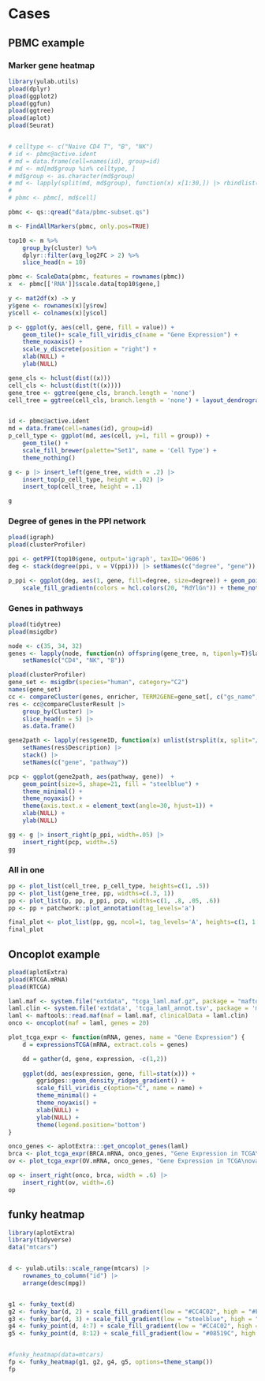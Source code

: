 # Cases

## PBMC example

### Marker gene heatmap

```r
library(yulab.utils)
pload(dplyr)
pload(ggplot2)
pload(ggfun)
pload(ggtree)
pload(aplot)
pload(Seurat)


# celltype <- c("Naive CD4 T", "B", "NK")
# id <- pbmc@active.ident
# md = data.frame(cell=names(id), group=id)
# md <- md[md$group %in% celltype, ]
# md$group <- as.character(md$group)
# md <- lapply(split(md, md$group), function(x) x[1:30,]) |> rbindlist()
#
# pbmc <- pbmc[, md$cell]

pbmc <- qs::qread("data/pbmc-subset.qs")

m <- FindAllMarkers(pbmc, only.pos=TRUE)

top10 <- m %>%
    group_by(cluster) %>%
    dplyr::filter(avg_log2FC > 2) %>%
    slice_head(n = 10) 

pbmc <- ScaleData(pbmc, features = rownames(pbmc))
x  <- pbmc[['RNA']]$scale.data[top10$gene,]

y <- mat2df(x) -> y
y$gene <- rownames(x)[y$row]
y$cell <- colnames(x)[y$col]

p <- ggplot(y, aes(cell, gene, fill = value)) + 
    geom_tile()+ scale_fill_viridis_c(name = "Gene Expression") +
    theme_noxaxis() +
    scale_y_discrete(position = "right") +
    xlab(NULL) +
    ylab(NULL)

gene_cls <- hclust(dist((x)))
cell_cls <- hclust(dist(t((x)))) 
gene_tree <- ggtree(gene_cls, branch.length = 'none')
cell_tree = ggtree(cell_cls, branch.length = 'none') + layout_dendrogram()


id <- pbmc@active.ident
md = data.frame(cell=names(id), group=id)
p_cell_type <- ggplot(md, aes(cell, y=1, fill = group)) + 
    geom_tile() + 
    scale_fill_brewer(palette="Set1", name = 'Cell Type') +
    theme_nothing()

g <- p |> insert_left(gene_tree, width = .2) |> 
    insert_top(p_cell_type, height = .02) |> 
    insert_top(cell_tree, height = .1)

g
```

### Degree of genes in the PPI network

```r
pload(igraph)
pload(clusterProfiler)

ppi <- getPPI(top10$gene, output='igraph', taxID='9606') 
deg <- stack(degree(ppi, v = V(ppi))) |> setNames(c("degree", "gene"))

p_ppi <- ggplot(deg, aes(1, gene, fill=degree, size=degree)) + geom_point(shape=21) + 
    scale_fill_gradientn(colors = hcl.colors(20, "RdYlGn")) + theme_nothing()
```

### Genes in pathways

```r
pload(tidytree)
pload(msigdbr)

node <- c(35, 34, 32)
genes <- lapply(node, function(n) offspring(gene_tree, n, tiponly=T)$label) |>
    setNames(c("CD4", "NK", "B"))

pload(clusterProfiler)
gene_set <- msigdbr(species="human", category="C2")
names(gene_set)
cc <- compareCluster(genes, enricher, TERM2GENE=gene_set[, c("gs_name", "gene_symbol")])
res <- cc@compareClusterResult |>
    group_by(Cluster) |> 
    slice_head(n = 5) |> 
    as.data.frame()

gene2path <- lapply(res$geneID, function(x) unlist(strsplit(x, split="/"))) |>
    setNames(res$Description) |>
    stack() |>
    setNames(c("gene", "pathway"))

pcp <- ggplot(gene2path, aes(pathway, gene))  +
    geom_point(size=5, shape=21, fill = "steelblue") +
    theme_minimal() + 
    theme_noyaxis() +
    theme(axis.text.x = element_text(angle=30, hjust=1)) + 
    xlab(NULL) +
    ylab(NULL)

gg <- g |> insert_right(p_ppi, width=.05) |>
    insert_right(pcp, width=.5) 
gg
```



### All in one

```r
pp <- plot_list(cell_tree, p_cell_type, heights=c(1, .5))
pp <- plot_list(gene_tree, pp, widths=c(.3, 1))
pp <- plot_list(p, pp, p_ppi, pcp, widths=c(1, .8, .05, .6))
pp <- pp + patchwork::plot_annotation(tag_levels='a')

final_plot <- plot_list(pp, gg, ncol=1, tag_levels='A', heights=c(1, 1.2))
final_plot
```

## Oncoplot example


```r
pload(aplotExtra)
pload(RTCGA.mRNA)
pload(RTCGA)

laml.maf <- system.file("extdata", "tcga_laml.maf.gz", package = "maftools")
laml.clin <- system.file('extdata', 'tcga_laml_annot.tsv', package = 'maftools')
laml <- maftools::read.maf(maf = laml.maf, clinicalData = laml.clin)
onco <- oncoplot(maf = laml, genes = 20)

plot_tcga_expr <- function(mRNA, genes, name = "Gene Expression") {
    d = expressionsTCGA(mRNA, extract.cols = genes)

    dd = gather(d, gene, expression, -c(1,2))
    
    ggplot(dd, aes(expression, gene, fill=stat(x))) + 
        ggridges::geom_density_ridges_gradient() +
        scale_fill_viridis_c(option="C", name = name) +
        theme_minimal() +
        theme_noyaxis() + 
        xlab(NULL) +
        ylab(NULL) +
        theme(legend.position='bottom')
}

onco_genes <- aplotExtra:::get_oncoplot_genes(laml)
brca <- plot_tcga_expr(BRCA.mRNA, onco_genes, "Gene Expression in TCGA\nbreast cancer patients")
ov <- plot_tcga_expr(OV.mRNA, onco_genes, "Gene Expression in TCGA\novarian cancer patients")

op <- insert_right(onco, brca, width = .6) |>
    insert_right(ov, width=.6)
op
```

## funky heatmap


```r
library(aplotExtra)
library(tidyverse)
data("mtcars")


d <- yulab.utils::scale_range(mtcars) |>
    rownames_to_column("id") |>
    arrange(desc(mpg))


g1 <- funky_text(d)
g2 <- funky_bar(d, 2) + scale_fill_gradient(low = "#CC4C02", high = "#FFFFE5")
g3 <- funky_bar(d, 3) + scale_fill_gradient(low = "steelblue", high = "firebrick") 
g4 <- funky_point(d, 4:7) + scale_fill_gradient(low = "#CC4C02", high = "#FFFFE5")
g5 <- funky_point(d, 8:12) + scale_fill_gradient(low = "#08519C", high = "#F7FBFF") 


#funky_heatmap(data=mtcars)
fp <- funky_heatmap(g1, g2, g4, g5, options=theme_stamp())
fp
```
